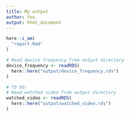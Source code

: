 ```yaml
---
title: My output
author: You
output: html_document
---
```


```r
here::i_am(
  "report.Rmd"
)
```

```r

# Read device frequency from output directory
device_frequency <- readRDS(
  here::here("output/device_frequency.rds")
)

# TO DO: 
# Read watched video from output directory
watched_video <- readRDS(
  here::here("output/watched_video.rds")
)


```
